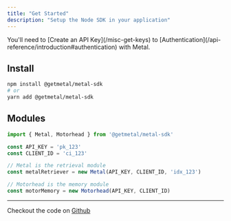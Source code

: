 ```yaml
---
title: "Get Started"
description: "Setup the Node SDK in your application"
---
```


<Note>
  You'll need to [Create an API Key](/misc-get-keys) to [Authentication](/api-reference/introduction#authentication) with Metal.
</Note>

## Install

```bash
npm install @getmetal/metal-sdk
# or
yarn add @getmetal/metal-sdk
```

## Modules
```ts
import { Metal, Motorhead } from '@getmetal/metal-sdk'

const API_KEY = 'pk_123'
const CLIENT_ID = 'ci_123'

// Metal is the retrieval module
const metalRetriever = new Metal(API_KEY, CLIENT_ID, 'idx_123')

// Motorhead is the memory module
const motorMemory = new Motorhead(API_KEY, CLIENT_ID)
```

---

Checkout the code on [Github](https://github.com/getmetal/metal-ts)
